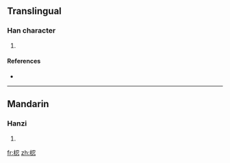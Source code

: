 ==Translingual==

===Han character===
{{Han char|rn=75|rad=木|as=07|sn=11|four=|canj=木尸戈心 (DSIP)}}

# {{defn|Han|sort=木07}}

====References====
* {{Han ref|kx=0529.020|dkj=14847|hdz=21222.040|uh=6895|ud=26773}}

----

==Mandarin==

===Hanzi===
{{cmn-hanzi|pin=[[rèn]] ([[ren4]])|wg=jen<sup>4</sup>}}

# {{defn|Mandarin|sort=木07}}

[[fr:梕]]
[[zh:梕]]